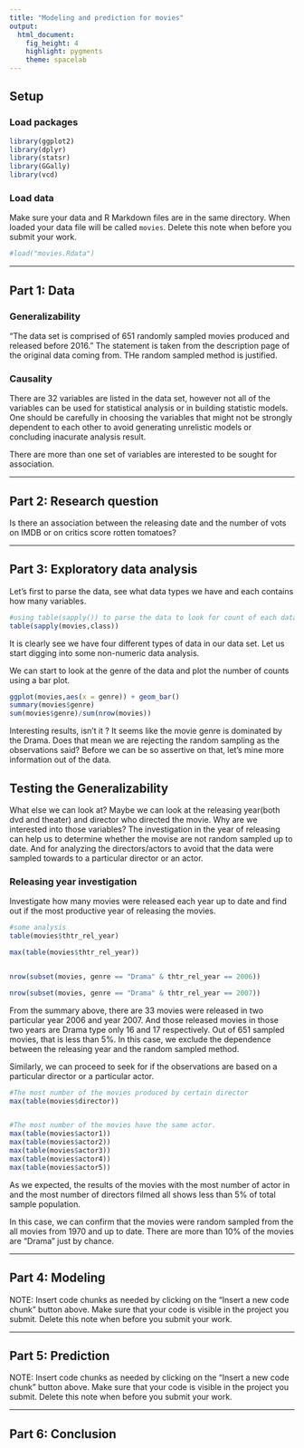 ```yaml
---
title: "Modeling and prediction for movies"
output: 
  html_document: 
    fig_height: 4
    highlight: pygments
    theme: spacelab
---
```


## Setup

### Load packages

```r
library(ggplot2)
library(dplyr)
library(statsr)
library(GGally)
library(vcd)
```

### Load data

Make sure your data and R Markdown files are in the same directory. When loaded
your data file will be called `movies`. Delete this note when before you submit 
your work. 

```r
#load("movies.Rdata")
```



* * *

## Part 1: Data

### Generalizability
"The data set is comprised of 651 randomly sampled movies produced and released before 2016." The statement is taken from the description page of the original data coming from. THe random sampled method is justified. 

### Causality 
There are 32 variables are listed in the data set, however not all of the variables can be used for statistical analysis or in building statistic models. One should be carefully in choosing the variables that might not be strongly dependent to each other to avoid generating unrelistic models or concluding inacurate analysis result. 

There are more than one set of variables are interested to be sought for association. 


* * *

## Part 2: Research question
Is there an association between the releasing date and the number of vots on IMDB or on critics score rotten tomatoes?

* * *

## Part 3: Exploratory data analysis
Let's first to parse the data, see what data types we have and each contains how many variables.

```r
#using table(sapply()) to parse the data to look for count of each data type
table(sapply(movies,class))

```
It is clearly see we have four different types of data in our data set. Let us start digging into some non-numeric data analysis.

We can start to look at the genre of the data and plot the number of counts using a bar plot.
```r

ggplot(movies,aes(x = genre)) + geom_bar()
summary(movies$genre)
sum(movies$genre)/sum(nrow(movies))

```
Interesting results, isn't it ? It seems like the movie genre is dominated by the Drama. Does that mean we are rejecting the random sampling as the observations said? Before we can be so assertive on that, let's mine more information out of the data.

## Testing the Generalizability
What else we can look at? Maybe we can look at the releasing year(both dvd and theater) and director who directed the movie. Why are we interested into those variables? The investigation in the year of releasing can help us to determine whether the movise are not random sampled up to date. And for analyzing the directors/actors to avoid that the data were sampled towards to a particular director or an actor.

### Releasing year investigation
Investigate how many movies were released each year up to date and find out if the most productive year of releasing the movies.
```r
#some analysis
table(movies$thtr_rel_year)

max(table(movies$thtr_rel_year))


nrow(subset(movies, genre == "Drama" & thtr_rel_year == 2006))

nrow(subset(movies, genre == "Drama" & thtr_rel_year == 2007))

```
From the summary above, there are 33 movies were released in two particular year 2006 and year 2007. And those released movies in those two years are Drama type only 16 and 17 respectively. Out of 651 sampled movies, that is less than 5%. In this case, we exclude the dependence between the releasing year and the random sampled method.

Similarly, we can proceed to seek for if the observations are based on a particular director or a particular actor.
```r
#The most number of the movies produced by certain director
max(table(movies$director))


#The most number of the movies have the same actor. 
max(table(movies$actor1))
max(table(movies$actor2))
max(table(movies$actor3))
max(table(movies$actor4))
max(table(movies$actor5))


```
As we expected, the results of the movies with the most number of actor in and the most number of directors filmed all shows less than 5% of total sample population.

In this case, we can confirm that the movies were random sampled from the all movies from 1970 and up to date. There are more than 10% of the movies are "Drama" just by chance.



* * *

## Part 4: Modeling

NOTE: Insert code chunks as needed by clicking on the "Insert a new code chunk" 
button above. Make sure that your code is visible in the project you submit. 
Delete this note when before you submit your work.

* * *

## Part 5: Prediction

NOTE: Insert code chunks as needed by clicking on the "Insert a new code chunk" 
button above. Make sure that your code is visible in the project you submit. 
Delete this note when before you submit your work.

* * *

## Part 6: Conclusion

